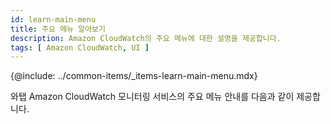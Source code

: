 ```yaml
---
id: learn-main-menu
title: 주요 메뉴 알아보기
description: Amazon CloudWatch의 주요 메뉴에 대한 설명을 제공합니다.
tags: [ Amazon CloudWatch, UI ]
---
```


{@include: ../common-items/_items-learn-main-menu.mdx}

와탭 Amazon CloudWatch 모니터링 서비스의 주요 메뉴 안내를 다음과 같이 제공합니다.


<DocCardList/>